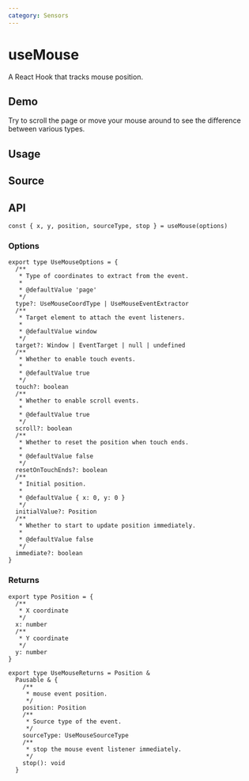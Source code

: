 ```yaml
---
category: Sensors
---
```


# useMouse


<HooksType category="Sensors" pausable />

A React Hook that tracks mouse position.

## Demo

Try to scroll the page or move your mouse around to see the difference between various types.


<App />

## Usage



## Source


<Source />

## API

```tsx
const { x, y, position, sourceType, stop } = useMouse(options)
```

### Options

```tsx
export type UseMouseOptions = {
  /**
   * Type of coordinates to extract from the event.
   *
   * @defaultValue 'page'
   */
  type?: UseMouseCoordType | UseMouseEventExtractor
  /**
   * Target element to attach the event listeners.
   *
   * @defaultValue window
   */
  target?: Window | EventTarget | null | undefined
  /**
   * Whether to enable touch events.
   *
   * @defaultValue true
   */
  touch?: boolean
  /**
   * Whether to enable scroll events.
   *
   * @defaultValue true
   */
  scroll?: boolean
  /**
   * Whether to reset the position when touch ends.
   *
   * @defaultValue false
   */
  resetOnTouchEnds?: boolean
  /**
   * Initial position.
   *
   * @defaultValue { x: 0, y: 0 }
   */
  initialValue?: Position
  /**
   * Whether to start to update position immediately.
   *
   * @defaultValue false
   */
  immediate?: boolean
}
```

### Returns


<Tip type="pausable" />

```tsx
export type Position = {
  /**
   * X coordinate
   */
  x: number
  /**
   * Y coordinate
   */
  y: number
}

export type UseMouseReturns = Position &
  Pausable & {
    /**
     * mouse event position.
     */
    position: Position
    /**
     * Source type of the event.
     */
    sourceType: UseMouseSourceType
    /**
     * stop the mouse event listener immediately.
     */
    stop(): void
  }
```
